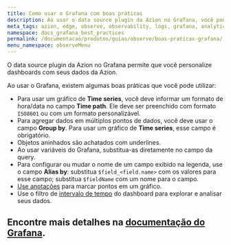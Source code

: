 ```yaml
---
title: Como usar o Grafana com boas práticas
description: Ao usar o data source plugin da Azion no Grafana, você pode utilizar algumas boas práticas para obter melhores resultados.
meta_tags: azion, edge, observe, observability, logs, grafana, analytics
namespace: docs_grafana_best_practices
permalink: /documentacao/produtos/guias/observe/boas-praticas-grafana/
menu_namespace: observeMenu
---
```



O data source plugin da Azion no Grafana permite que você personalize dashboards com seus dados da Azion. 

<LinkButton link="/pt-br/documentacao/produtos/guias/observe/integrar-grafana/" label="consulte o guia para integrar o grafana" severity="secondary" target="_blank" />

Ao usar o Grafana, existem algumas boas práticas que você pode utilizar:

- Para usar um gráfico de **Time series**, você deve informar um formato de hora/data no campo **Time path**. Ele deve ser preenchido com formato `ISO8601` ou com um formato personalizável.
- Para agregar dados em múltiplos pontos de dados, você deve usar o campo **Group by**. Para usar um gráfico de **Time series**, esse campo é obrigatório.
- Objetos aninhados são achatados com underlines.
- Ao usar variáveis do Grafana, substitua-as diretamente no campo da query.
- Para configurar ou mudar o nome de um campo exibido na legenda, use o campo **Alias by**: substitua `$field_<field.name>` com os valores para esse campo; substitua `$fieldName` com um nome para o campo.
- [Use anotações](https://grafana.com/docs/grafana/latest/dashboards/build-dashboards/annotate-visualizations/) para marcar pontos em um gráfico.
- Use o filtro de [intervalo de tempo](https://grafana.com/docs/grafana/latest/dashboards/use-dashboards/#time-units-and-relative-ranges) do dashboard para explorar e analisar seus dados.

Encontre mais detalhes na [documentação do Grafana](https://grafana.com/docs/grafana/latest/).
<br /><br />
---

